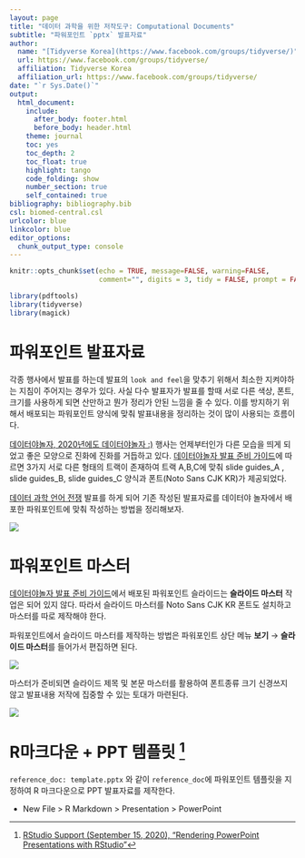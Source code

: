 ```yaml
---
layout: page
title: "데이터 과학을 위한 저작도구: Computational Documents"
subtitle: "파워포인트 `pptx` 발표자료"
author:
  name: "[Tidyverse Korea](https://www.facebook.com/groups/tidyverse/)"
  url: https://www.facebook.com/groups/tidyverse/
  affiliation: Tidyverse Korea
  affiliation_url: https://www.facebook.com/groups/tidyverse/
date: "`r Sys.Date()`"
output:
  html_document: 
    include:
      after_body: footer.html
      before_body: header.html
    theme: journal
    toc: yes
    toc_depth: 2
    toc_float: true
    highlight: tango
    code_folding: show
    number_section: true
    self_contained: true
bibliography: bibliography.bib
csl: biomed-central.csl
urlcolor: blue
linkcolor: blue
editor_options: 
  chunk_output_type: console
---
```


```r
knitr::opts_chunk$set(echo = TRUE, message=FALSE, warning=FALSE,
                      comment="", digits = 3, tidy = FALSE, prompt = FALSE, fig.align = 'center')

library(pdftools)
library(tidyverse)
library(magick)

```


# 파워포인트 발표자료 {#pptx-slide-deck}

각종 행사에서 발표를 하는데 발표의 `look and feel`을 맞추기 위해서 최소한 지켜야하는 지침이 주어지는 경우가 있다. 
사실 다수 발표자가 발표를 할때 서로 다른 색상, 폰트, 크기를 사용하게 되면 산만하고 뭔가 정리가 안된 느낌을 줄 수 있다. 이를 방지하기 위해서 배포되는 파워포인트 양식에 맞춰 발표내용을 정리하는 것이 많이 사용되는 흐름이다. 

[데이터야놀자, 2020년에도 데이터야놀자 :)](https://datayanolja.github.io/) 행사는 언제부터인가 다른 모습을 띄게 되었고 좋은 모양으로 진화에 진화를 거듭하고 있다. [데이터야놀자 발표 준비 가이드](https://www.notion.so/bf501454a3f845ccb9421c6fe07044c1)에 따르면 3가지 서로 다른 형태의 트랙이 존재하여 트랙 A,B,C에 맞춰  slide guides_A , slide guides_B, slide guides_C 양식과 폰트(Noto Sans CJK KR)가 제공되었다.

[데이터 과학 언어 전쟁](https://statkclee.github.io/ds-authoring/ds-data-science-war.html#/) 발표를 하게 되어 기존 작성된 발표자료를 데이터야 놀자에서 배포한 파워포인트에 맞춰 작성하는 방법을 정리해보자.

![](fig/datayanolja-schedule.jpg)


# 파워포인트 마스터 {#pptx-slide-master}

[데이터야놀자 발표 준비 가이드](https://www.notion.so/bf501454a3f845ccb9421c6fe07044c1)에서 배포된 파워포인트 슬라이드는 **슬라이드 마스터** 작업은 되어 있지 않다. 따라서 슬라이드 마스터를 Noto Sans CJK KR 폰트도 설치하고 마스터를 따로 제작해야 한다.

파워포인트에서 슬라이드 마스터를 제작하는 방법은 파워포인트 상단 메뉴 **보기** &rarr; **슬라이드 마스터**를 들어가서 편집하면 된다.


![](fig/convert-pptx-into-master.png)

마스터가 준비되면 슬라이드 제목 및 본문 마스터를 활용하여 폰트종류 크기 신경쓰지 않고 발표내용 저작에 집중할 수 있는 토대가 마련된다.

![](fig/use-pptx-master.png)

# R마크다운 + PPT 템플릿 [^rendering-pptx-rmarkdown] {#pptx-slide-master-rmarkdown}

[^rendering-pptx-rmarkdown]: [RStudio Support (September 15, 2020), "Rendering PowerPoint Presentations with RStudio"](https://support.rstudio.com/hc/en-us/articles/360004672913-Rendering-PowerPoint-Presentations-with-RStudio)

`reference_doc: template.pptx` 와 같이 `reference_doc`에 파워포인트 템플릿을 지정하여 R 마크다운으로 PPT 발표자료를 제작한다.

- New File > R Markdown > Presentation > PowerPoint











